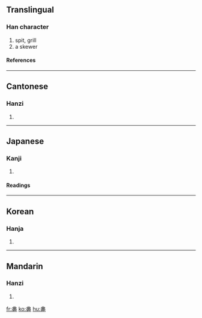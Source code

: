 ==Translingual==
===Han character===
{{Han char|rn=2|rad=丨|as=07|sn=8|four=5500<sub>6</sub>|canj=中中田田 (LLWW)}}
# spit, grill
# a skewer
====References====
{{Han ref|kx=0080.040|dkj=00082|dj=0162.050|hdz=10030.040|uh=4E33|ud=20019|bh=CBB1|bd=52145}}
----
==Cantonese==
===Hanzi===
{{yue-hanzi|jyut=|y=chaan2}}
# {{defn|Cantonese}}
----
==Japanese==
===Kanji===
{{ja-kanji|grade=|rs=丨07}}
# {{defn|Japanese}}
====Readings====
{{ja-readings|on=[[さん]] (san), [[せん]] (sen)|kun=[[くし]] (kushi)}}
----
==Korean==
===Hanja===
{{ko-hanja|hangeul=찬|rv=chan|mr=ch'an}}
# {{defn|Korean}}
----
==Mandarin==
===Hanzi===
{{cmn-hanzi|pin=[[chǎn]] (chan3), [[lìn]] (lin4)|wg=ch'an<sup>3</sup>, lin<sup>4</sup>}}
# {{defn|Mandarin}}

[[fr:丳]]
[[ko:丳]]
[[hu:丳]]